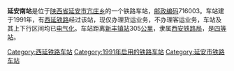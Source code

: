 {{noteTA
|1=zh-cn:始发车次; zh-hk:列車班次;
|2=zh-cn:车次; zh-hk:班次;
}}
{{Infobox China railway station 
|车站名称 = 延安南站
|车站名称拼音 = 
|车站地址 = [[陕西省|陕西省]][[延安市|延安市]]
|归属 = [[西安铁路局|西安铁路局]]
|车站等级 = [[四等站_(中铁)|四等站]]
|线路 = [[西延铁路|西延铁路]]
}}
'''延安南站'''是位于[[陕西省|陕西省]][[延安市|延安市]][[亢庄乡|亢庄乡]]的一个铁路车站，[[邮政编码|邮政编码]]716003。车站建于1991年，有[[西延铁路|西延铁路]]经过该站，现仅办理货运业务，不办理客运业务，车站及其上下行区间均已[[电气化|电气化]]。车站距离[[新丰镇站|新丰镇站]]305[[公里|公里]]，隶属[[西安铁路局|西安铁路局]]，是[[四等站_(中铁)|四等站]]。


{{start rail box}}
{{s-inop|[[九燕山站|九燕山站]]}}
{{s-line|[[西延铁路|西延铁路]]}}
{{s-inop|[[延安站|延安站]]}}
{{end box}}

{{西延铁路}}
{{铁路车站小作品}}
{{陕西小作品}}

[[Category:西延铁路车站|Category:西延铁路车站]]
[[Category:1991年启用的铁路车站|Category:1991年启用的铁路车站]]
[[Category:延安市铁路车站|Category:延安市铁路车站]]